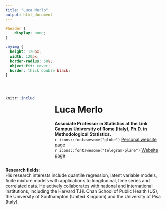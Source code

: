 ```yaml
---
title: "Luca Merlo"
output: html_document
---
```

```css
#header {
    display: none;
}
```

```css
.myimg {
  height: 120px;
  width: 120px;
  border-radius: 50%;
  object-fit: cover;
  border: thick double black;
}
```
<br>

:::: {.columns}

::: {.column width="20%"}
```r
knitr::include_graphics("images/merlo_crop.jpeg")
``` 
:::

::: {.column width="5%"}

:::

::: {.column width="75%"}
# Luca Merlo

**Associate Professor in Statistics at the Link Campus University of Rome (Italy), Ph.D. in Methodological Statistics.**
<br>
`r icons::fontawesome("globe")` [Personal website page](https://luca-merlo.github.io/) 
<br>
`r icons::fontawesome("telegram-plane")` [Website page](https://www.unilink.it/ateneo/docenti/luca-merlo) 
:::

::::


**Research fields**: <br>
His research interests include quantile regression, latent variable models, finite mixture models with applications to longitudinal, time series and correlated data. He actively collaborates with national and international institutions, including the Harvard T.H. Chan School of Public Health (US), the University of Southampton (United Kingdom) and the University of Pisa (Italy).
